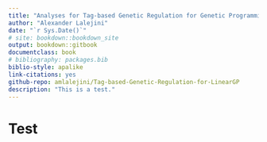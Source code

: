 ```yaml
---
title: "Analyses for Tag-based Genetic Regulation for Genetic Programming"
author: "Alexander Lalejini"
date: "`r Sys.Date()`"
# site: bookdown::bookdown_site
output: bookdown::gitbook
documentclass: book
# bibliography: packages.bib
biblio-style: apalike
link-citations: yes
github-repo: amlalejini/Tag-based-Genetic-Regulation-for-LinearGP
description: "This is a test."
---
```


# Test
